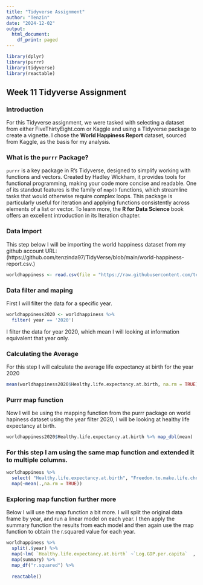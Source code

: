 ---
title: "Tidyverse Assignment"
author: "Tenzin"
date: "2024-12-02"
output:
  html_document:
    df_print: paged
---

```{r}
library(dplyr)
library(purrr)
library(tidyverse)
library(reactable)
```

## Week 11 Tidyverse Assignment

### Introduction  

For this Tidyverse assignment, we were tasked with selecting a dataset from either FiveThirtyEight.com or Kaggle and using a Tidyverse package to create a vignette. I chose the **World Happiness Report** dataset, sourced from Kaggle, as the basis for my analysis.



### What is the `purrr` Package?  

`purrr` is a key package in R's Tidyverse, designed to simplify working with functions and vectors. Created by Hadley Wickham, it provides tools for functional programming, making your code more concise and readable. One of its standout features is the family of `map()` functions, which streamline tasks that would otherwise require complex loops. This package is particularly useful for iteration and applying functions consistently across elements of a list or vector. To learn more, the **R for Data Science** book offers an excellent introduction in its Iteration chapter.

### Data Import
This step below I will be importing the world happiness dataset from my github account URL: (https://github.com/tenzinda97/TidyVerse/blob/main/world-happiness-report.csv.)

```{r }
worldhappiness <- read.csv(file = "https://raw.githubusercontent.com/tenzinda97/TidyVerse/refs/heads/main/world-happiness-report.csv")
```

### Data filter and maping
First I will filter the data for a specific year.

```{r}
worldhappiness2020 <- worldhappiness %>% 
  filter( year == '2020')
```
I filter the data for year 2020, which mean I will looking at information equivalent that year only.

### Calculating the Average
For this step I will calculate the average life expectancy at birth for the year 2020

```{r}
mean(worldhappiness2020$Healthy.life.expectancy.at.birth, na.rm = TRUE)
```
### Purrr map function
Now I will be using the mapping function from the purrr package on world hapiness dataset using the year filter 2020, I will be looking at healthy life expectancy at birth.

```{r}
worldhappiness2020$Healthy.life.expectancy.at.birth %>% map_dbl(mean)

```
### For this step I am using the same map function and extended it to multiple columns.
```{r}
worldhappiness %>% 
  select( "Healthy.life.expectancy.at.birth", "Freedom.to.make.life.choices" ) %>% 
  map(~mean(.,na.rm = TRUE))
```

### Exploring map function further more
Below I will use the map function a bit more. I will split the original data frame by year, and run a linear model on each year. I then apply the summary function the results from each model and then again use the map function to obtain the r.squared value for each year.

```{r}
worldhappiness %>%  
  split(.$year) %>% 
  map(~lm( `Healthy.life.expectancy.at.birth` ~`Log.GDP.per.capita`  , data = .) ) %>% 
  map(summary) %>% 
  map_df("r.squared") %>% 
  
  reactable()
```

